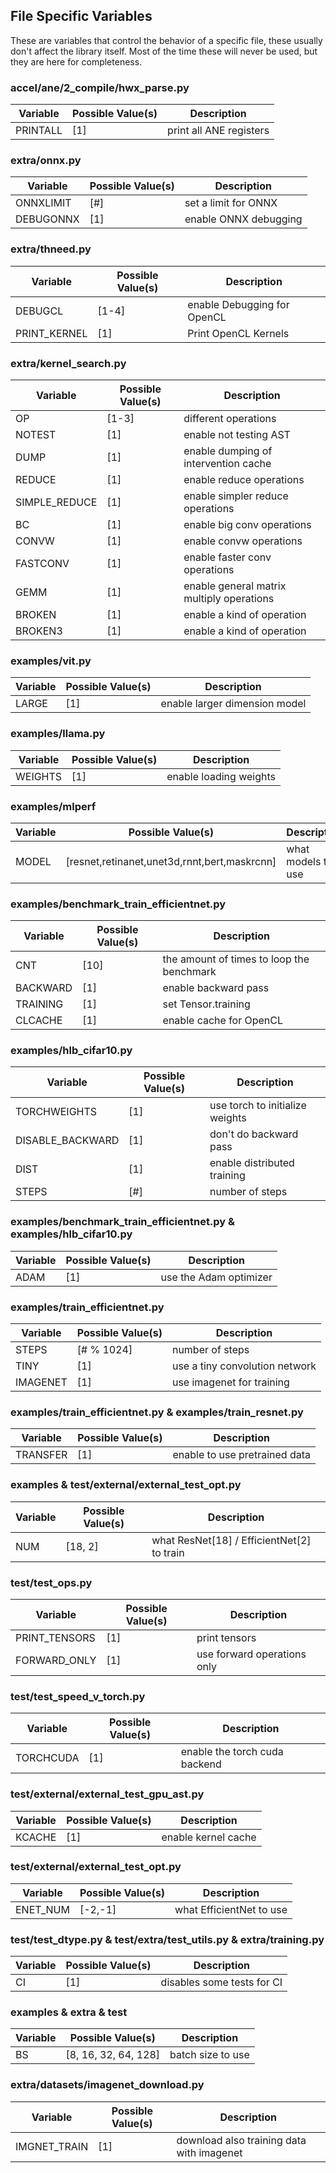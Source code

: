 ## File Specific Variables

These are variables that control the behavior of a specific file, these usually don't affect the library itself.
Most of the time these will never be used, but they are here for completeness.

### accel/ane/2_compile/hwx_parse.py

Variable | Possible Value(s) | Description
---|---|---
PRINTALL | [1] | print all ANE registers

### extra/onnx.py

Variable | Possible Value(s) | Description
---|---|---
ONNXLIMIT | [#] | set a limit for ONNX
DEBUGONNX | [1] | enable ONNX debugging

### extra/thneed.py

Variable | Possible Value(s) | Description
---|---|---
DEBUGCL      | [1-4] | enable Debugging for OpenCL
PRINT_KERNEL | [1]   | Print OpenCL Kernels

### extra/kernel_search.py

Variable | Possible Value(s) | Description
---|---|---
OP            | [1-3] | different operations
NOTEST        | [1]   | enable not testing AST
DUMP          | [1]   | enable dumping of intervention cache
REDUCE        | [1]   | enable reduce operations
SIMPLE_REDUCE | [1]   | enable simpler reduce operations
BC            | [1]   | enable big conv operations
CONVW         | [1]   | enable convw operations
FASTCONV      | [1]   | enable faster conv operations
GEMM          | [1]   | enable general matrix multiply operations
BROKEN        | [1]   | enable a kind of operation
BROKEN3       | [1]   | enable a kind of operation

### examples/vit.py

Variable | Possible Value(s) | Description
---|---|---
LARGE | [1] | enable larger dimension model

### examples/llama.py

Variable | Possible Value(s) | Description
---|---|---
WEIGHTS | [1] | enable loading weights

### examples/mlperf

Variable | Possible Value(s) | Description
---|---|---
MODEL | [resnet,retinanet,unet3d,rnnt,bert,maskrcnn] | what models to use

### examples/benchmark_train_efficientnet.py

Variable | Possible Value(s) | Description
---|---|---
CNT      | [10] | the amount of times to loop the benchmark
BACKWARD | [1]  | enable backward pass
TRAINING | [1]  | set Tensor.training
CLCACHE  | [1]  | enable cache for OpenCL

### examples/hlb_cifar10.py

Variable | Possible Value(s) | Description
---|---|---
TORCHWEIGHTS     | [1] | use torch to initialize weights
DISABLE_BACKWARD | [1] | don't do backward pass
DIST             | [1] | enable distributed training
STEPS            | [#] | number of steps

### examples/benchmark_train_efficientnet.py & examples/hlb_cifar10.py

Variable | Possible Value(s) | Description
---|---|---
ADAM | [1] | use the Adam optimizer

### examples/train_efficientnet.py

Variable | Possible Value(s) | Description
---|---|---
STEPS    | [# % 1024] | number of steps
TINY     | [1]        | use a tiny convolution network
IMAGENET | [1]        | use imagenet for training

### examples/train_efficientnet.py & examples/train_resnet.py

Variable | Possible Value(s) | Description
---|---|---
TRANSFER | [1] | enable to use pretrained data

### examples & test/external/external_test_opt.py

Variable | Possible Value(s) | Description
---|---|---
NUM | [18, 2] | what ResNet[18] / EfficientNet[2] to train

### test/test_ops.py

Variable | Possible Value(s) | Description
---|---|---
PRINT_TENSORS | [1] | print tensors
FORWARD_ONLY  | [1] | use forward operations only

### test/test_speed_v_torch.py

Variable | Possible Value(s) | Description
---|---|---
TORCHCUDA | [1] | enable the torch cuda backend

### test/external/external_test_gpu_ast.py

Variable | Possible Value(s) | Description
---|---|---
KCACHE | [1] | enable kernel cache

### test/external/external_test_opt.py

Variable | Possible Value(s) | Description
---|---|---
ENET_NUM | [-2,-1] | what EfficientNet to use

### test/test_dtype.py & test/extra/test_utils.py & extra/training.py

Variable | Possible Value(s) | Description
---|---|---
CI | [1] | disables some tests for CI

### examples & extra & test

Variable | Possible Value(s) | Description
---|---|---
BS | [8, 16, 32, 64, 128] | batch size to use

### extra/datasets/imagenet_download.py

Variable | Possible Value(s) | Description
---|---|---
IMGNET_TRAIN | [1] | download also training data with imagenet